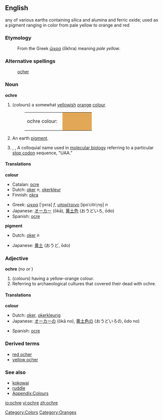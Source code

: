 {{wikipedia}}
==English==
any of various earths containing silica and alumina and ferric oxide; used as a pigment ranging in color from pale yellow to orange and red

===Etymology===
:From the Greek [[ὤχρα]] (ṓkhra) meaning ''pale yellow''.

===Alternative spellings===
:[[ocher]]

===Noun===
'''ochre'''

# (''colours'')  a somewhat [[yellow]]ish [[orange]] [[color|colour]].
#:<table><tr><td>ochre colour: &nbsp;</td><td bgcolor="#E3A857" width="80">&nbsp; </td></tr></table>
# An earth [[pigment]].
# {{biology}}, {{genetics}}, {{biochemistry}} A colloquial name used in [[molecular biology]] referring to a particular [[stop codon]] sequence, "UAA."

====Translations====
'''colour'''
{{top}}
*Catalan: [[ocre]]
*Dutch: [[oker]] ''n'', [[okerkleur]]
*Finnish: [[okra]]
{{mid}}
*Greek: [[ώχρα]] [ˈo̞xra] ''f'', [[υποκίτρινο]] [ipoˈcitriˌno̞] ''n''
*Japanese: [[オーカー]] (ōkā), [[黄土色]] (おうどいろ, ōdo)
*Spanish: [[ocre]]
{{bottom}}

'''pigment'''
{{top}}
*Dutch: [[oker]] ''n''
{{mid}}
*Japanese: [[黄土]] (おうど, ōdo)
{{bottom}}

===Adjective===
'''ochre'''  (''no'' {{compar}} ''or'' {{superl}})

# (''colours'') having a yellow-orange colour.
# Referring to archaeological cultures that covered their dead with ochre.

====Translations====
'''colour'''
{{top}}
*Dutch: [[oker]], [[okerkleurig]]
*Japanese: [[オーカー]]の (ōkā no), [[黄土色]]の (おうどいろの, ōdo no)
{{mid}}
*Spanish: [[ocre]]
{{bottom}}

===Derived terms===
*[[red ocher]]
*[[yellow ocher]]

===See also===
*[[kokowai]]
*[[ruddle]]
*[[Wiktionary_Appendix:Colours|Appendix:Colours]]

[[Category:Colors]]
[[Category:Oranges]]

<!--[[it:ocher]]-->

[[io:ochre]]
[[vi:ochre]]
[[zh:ochre]]